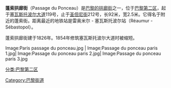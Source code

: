 '''蓬索拱廊街'''（Passage du Ponceau）是[[巴黎的拱廊街|巴黎的拱廊街]]之一，位于[[巴黎第二区|巴黎第二区]]，起于[[塞瓦斯托波尔大道|塞瓦斯托波尔大道]]119号，止于[[圣但尼街|圣但尼街]]212号，长92米，宽2.5米。它得名于附近的蓬索街。距离最近的地铁站是雷奥米尔 - 塞瓦斯托波尔站（Réaumur - Sébastopol）。

蓬索拱廊街建于1826年。1854年修筑塞瓦斯托波尔大道时被缩短。
<gallery>
Image:Paris passage du ponceau.jpg |
Image:Passage du ponceau paris 1.jpg|
Image:Passage du ponceau paris 2.jpg|
Image:Passage du ponceau paris 3.jpg
</gallery>
{{Portal|巴黎}}

[[分类:巴黎第二区|分类:巴黎第二区]]
[[Category:巴黎街道|Category:巴黎街道]]
